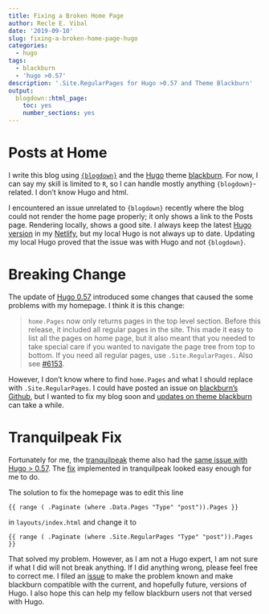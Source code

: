 ```yaml
---
title: Fixing a Broken Home Page
author: Recle E. Vibal
date: '2019-09-10'
slug: fixing-a-broken-home-page-hugo
categories:
  - hugo
tags:
  - blackburn
  - 'hugo >0.57'
description: '.Site.RegularPages for Hugo >0.57 and Theme Blackburn'
output:
  blogdown::html_page:
    toc: yes
    number_sections: yes
---
```


# Posts at Home

I write this blog using [`{blogdown}`](https://cran.r-project.org/web/packages/blogdown/index.html) and the [Hugo](https://gohugo.io/) theme [blackburn](https://themes.gohugo.io/blackburn/). For now, I can say my skill is limited to `R`, so I can handle mostly anything `{blogdown}`-related. I don't know Hugo and html.

I encountered an issue unrelated to `{blogdown}` recently where the blog could not render the home page properly; it only shows a link to the Posts page. Rendering locally, shows a good site. I always keep the latest [Hugo version](https://gohugo.io/news/) in my [Netlify](https://www.netlify.com/), but my local Hugo is not always up to date. Updating my local Hugo proved that the issue was with Hugo and not `{blogdown}`.

# Breaking Change

The update of [Hugo 0.57](https://gohugo.io/news/0.57.0-relnotes/) introduced some changes that caused the some problems with my homepage. I think it is this change:

> `home.Pages` now only returns pages in the top level section. Before this release, it included all regular pages in the site. This made it easy to list all the pages on home page, but it also meant that you needed to take special care if you wanted to navigate the page tree from top to bottom. If you need all regular pages, use `.Site.RegularPages.` Also see [#6153](https://github.com/gohugoio/hugo/issues/6153).

However, I don't know where to find `home.Pages` and what I should replace with `.Site.RegularPages`. I could have posted an issue on [blackburn's Github](https://github.com/yoshiharuyamashita/blackburn), but I wanted to fix my blog soon and [updates on theme blackburn](https://github.com/yoshiharuyamashita/blackburn/commits/master) can take a while.

# Tranquilpeak Fix

Fortunately for me, the [tranquilpeak](https://themes.gohugo.io/hugo-tranquilpeak-theme/) theme also had the [same issue with Hugo > 0.57](https://github.com/kakawait/hugo-tranquilpeak-theme/issues/371). The [fix](https://github.com/kakawait/hugo-tranquilpeak-theme/commit/2ebbd3c4f2b98c5aa1d41ee2512fd5396d4de8c2#diff-1578c58a761c0846adb0e788c860a12b) implemented in tranquilpeak looked easy enough for me to do.

The solution to fix the homepage was to edit this line

```
{{ range ( .Paginate (where .Data.Pages "Type" "post")).Pages }}
```

in `layouts/index.html` and change it to

```
{{ range ( .Paginate (where .Site.RegularPages "Type" "post")).Pages }}
```

That solved my problem. However, as I am not a Hugo expert, I am not sure if what I did will not break anything. If I did anything wrong, please feel free to correct me. I filed an [issue](https://github.com/yoshiharuyamashita/blackburn/issues/93) to make the problem known and make blackburn compatible with the current, and hopefully future, versions of Hugo. I also hope this can help my fellow blackburn users not that versed with Hugo.
